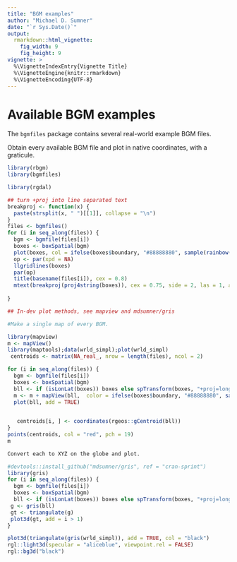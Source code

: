 ```yaml
---
title: "BGM examples"
author: "Michael D. Sumner"
date: "`r Sys.Date()`"
output:
  rmarkdown::html_vignette:
    fig_width: 9
    fig_height: 9
vignette: >
  %\VignetteIndexEntry{Vignette Title}
  %\VignetteEngine{knitr::rmarkdown}
  %\VignetteEncoding{UTF-8}
---
```



# Available BGM examples

The `bgmfiles` package contains several real-world example BGM files. 

Obtain every available BGM file and plot in native coordinates, with a graticule. 


```r
library(rbgm)
library(bgmfiles)

library(rgdal)

## turn +proj into line separated text
breakproj <- function(x) {
  paste(strsplit(x, " ")[[1]], collapse = "\n")
}
files <- bgmfiles()
for (i in seq_along(files)) {
  bgm <- bgmfile(files[i])
  boxes <- boxSpatial(bgm)
  plot(boxes, col = ifelse(boxes$boundary, "#88888880", sample(rainbow(nrow(boxes), alpha = 0.5))))
  op <- par(xpd = NA)
  llgridlines(boxes)
  par(op)
  title(basename(files[i]), cex = 0.8)
  mtext(breakproj(proj4string(boxes)), cex = 0.75, side = 2, las = 1, adj = 0, line = 2, at = par("usr")[3], xpd = NA)
 
}


```



```r
## In-dev plot methods, see mapview and mdsumner/gris

#Make a single map of every BGM. 

library(mapview)
m <- mapView()
library(maptools);data(wrld_simpl);plot(wrld_simpl)
 centroids <- matrix(NA_real_, nrow = length(files), ncol = 2)

for (i in seq_along(files)) {
  bgm <- bgmfile(files[i])
  boxes <- boxSpatial(bgm)
  bll <- if (isLonLat(boxes)) boxes else spTransform(boxes, "+proj=longlat +ellps=WGS84")
  m <- m + mapView(bll,  color = ifelse(boxes$boundary, "#88888880", sample(rainbow(nrow(boxes), alpha = 0.5))),  layer.name = basename(files[i]))
  plot(bll, add = TRUE)
 

   centroids[i, ] <- coordinates(rgeos::gCentroid(bll))
}
points(centroids, col = "red", pch = 19)
m 
```





```r
Convert each to XYZ on the globe and plot. 

#devtools::install_github("mdsumner/gris", ref = "cran-sprint")
library(gris)
for (i in seq_along(files)) {
  bgm <- bgmfile(files[i])
  boxes <- boxSpatial(bgm)
  bll <- if (isLonLat(boxes)) boxes else spTransform(boxes, "+proj=longlat +ellps=WGS84")
 g <- gris(bll)
 gt <- triangulate(g)
 plot3d(gt, add = i > 1)
}

plot3d(triangulate(gris(wrld_simpl)), add = TRUE, col = "black")
rgl::light3d(specular = "aliceblue", viewpoint.rel = FALSE)
rgl::bg3d("black")
```

